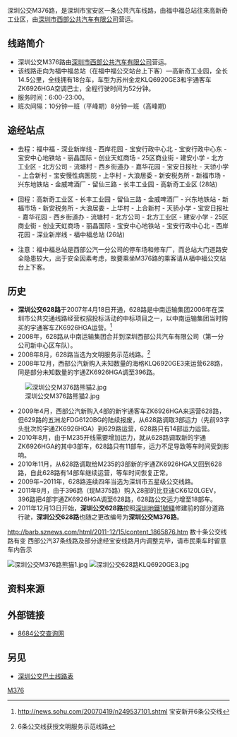 {{citation style|time=2018-01-19T14:30:49+00:00}}
{{refimprove|time=2018-01-19T14:30:49+00:00}}
{{Infobox Bus Route
| number=深圳公交M376路<br>（原628路）
| image=[[File:深圳公交M376路小海格.jpg|280px]] 
| operator=[[深圳市西部公共汽车有限公司|深圳市西部公共汽车有限公司]] 
| garage=深圳市西部公共汽车有限公司第一分公司新中心区车队
| length=14.5公里
| via=宝安中心地铁站、宝安天虹、25区商业街、宝安日报社、新福市场、高新奇工业区
| time=52分钟
| start=福中福总站（在福中福公交站台上下客）
| end=高新奇工业区
| level=6:00-23:00
| frequency=10分钟一班（平峰期）<br>8分钟一班（高峰期）
| vehicle=苏州金龙KLQ6920GE3<br>宇通客车ZK6926HGA
| Fare=无人售票 ¥2
| bgcolor=orange
| 377adab44aed2e731c7dcaba8701a18b86d6fa9                                                                                                        | 377adab44aed2e731c7dcaba8701a18b86d6fa94
}}

深圳公交M376路，是深圳市宝安区一条公共汽车线路，由福中福总站往來高新奇工业区，由[[深圳市西部公共汽车有限公司|深圳市西部公共汽车有限公司]]营运。

== 线路简介 ==
*深圳公交M376路由[[深圳市西部公共汽车有限公司|深圳市西部公共汽车有限公司]]营运。
*该线路走向为福中福总站（在福中福公交站台上下客）—高新奇工业园，全长14.5公里，全线拥有18台车，车型为苏州金龙KLQ6920GE3和宇通客车ZK6926HGA空调巴士，全程行驶时间为52分钟。
*服务时间：6:00-23:00。
*班次间隔：10分钟一班（平峰期）8分钟一班（高峰期）

== 途经站点 ==
*去程：福中福 - 深业新岸线 - 西岸花园 - 宝安行政中心北 - 宝安行政中心东 - 宝安中心地铁站 - 丽晶国际 - 创业天虹商场 - 25区商业街 - 建安小学 - 北方工业区 - 北方公司 - 流塘村 - 西乡街道办 - 嘉华花园 - 宝安日报社 - 天骄小学 - 上合新村 - 宝安慢性病医院 - 上华村 - 大浪居委 - 新安税务所 - 新福市场 - 兴东地铁站 - 金威啤酒厂 - 留仙三路 - 长丰工业园 - 高新奇工业区 (28站)

*回程：高新奇工业区 - 长丰工业园 - 留仙三路 - 金威啤酒厂 - 兴东地铁站 - 新福市场 - 新安税务所 - 大浪居委 - 上华村 - 上合新村 - 天骄小学 - 宝安日报社 - 嘉华花园 - 西乡街道办 - 流塘村 - 北方公司 - 北方工业区 - 建安小学 - 25区商业街 - 创业天虹商场 - 丽晶国际 - 宝安中心地铁站 - 宝安行政中心北 - 西岸花园 - 深业新岸线 - 福中福总站 (26站)

*注意：福中福总站是西部公汽一分公司的停车场和修车厂，而总站大门道路安全隐患较大，出于安全因素考虑，故要乘坐M376路的乘客请从福中福公交站台上下客。

== 历史 ==
*'''深圳公交628路'''于2007年4月18日开通，628路是中南运输集团2006年在深圳市公共交通线路经营权招投标活动的中标项目之一，以中南运输集团当时购买的宇通客车ZK6926HGA运营。<ref>http://news.sohu.com/20070419/n249537101.shtml {{Wayback|url=http://news.sohu.com/20070419/n249537101.shtml |date=20191001004049 }} 宝安新开6条公交线</ref>
*2008年，628路从中南运输集团合并到深圳西部公共汽车有限公司（第一分公司新中心区车队）。
*2008年8月，628路当选为文明服务示范线路。<ref>{{cite web |url=http://sztqb.sznews.com/html/2008-08/03/content_284188.htm |title=存档副本 |accessdate=2011年2月5日 |deadurl=yes |archiveurl=https://web.archive.org/web/20090214150508/http://sztqb.sznews.com/html/2008-08/03/content_284188.htm |archivedate=2009年2月14日 |df= }} 6条公交线获授文明服务示范线路</ref>
*2008年12月，西部公汽新购入未知数量的海格KLQ6920GE3来运营628路，同是部分未知数量的宇通ZK6926HGA调至396路。
[[File:深圳公交M376路熊猫2.jpg|thumb]]
*2009年4月，西部公汽新购入4部的新宇通客车ZK6926HGA来运营628路，但629路的五洲龙FDG6120BG的陆续报废，从628路调取3部运力（先前93字头批次的宇通ZK6926HGA）到629路运营，628路只有14部运力运营。
*2010年8月，由于M235开线需要增加运力，就从628路调取新的宇通ZK6926HGA的其中3部车，628路只有11部车，运力不足导致等车时间受到影响。
*2010年11月，从628路调取给M235的3部新的宇通ZK6926HGA又回到628路，自此628路有14部车继续运营，等车时间恢复正常。
*2009年~2011年，628路连续四年当选为深圳市五星级公交线路。
*2011年9月，由于396路（现M375路）购入28部的比亚迪CK6120LGEV，396路把4部宇通ZK6926HGA调至628路，628路公交运力增至18部车。
*2011年12月13日开始，'''深圳公交628路'''按照[[深圳地鐵1號綫|深圳地鐵1號綫]]修建前的部分道路行驶，'''深圳公交628路'''也随之更改编号为'''深圳公交M376路'''。<ref>
http://barb.sznews.com/html/2011-12/15/content_1865876.htm{{Dead link|date=2018年6月 |bot=InternetArchiveBot |fix-attempted=no }} 数十条公交线路有变 
西部公汽37条线路及部分途经宝安线路月内调整完毕，请市民乘车时留意车内告示</ref>
[[File:深圳公交M376路熊猫1.jpg|thumb]]
[[File:深圳公交628路KLQ6920GE3.jpg|thumb]]

==资料来源==
{{reflist}}

== 外部链接  ==
* [http://shenzhen.8684.cn 8684公交查询网] {{Wayback|url=http://shenzhen.8684.cn/ |date=20210127221611 }}

==另见==
*[[深圳公交巴士线路表|深圳公交巴士线路表]]
{{深圳市宝安区（不包含光明新区和龙华新区）公共巴士路线表}}
[[Category:深圳公交线路|M376]]
